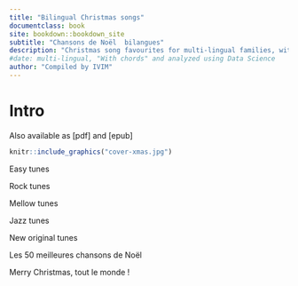 ```yaml
--- 
title: "Bilingual Christmas songs"
documentclass: book
site: bookdown::bookdown_site
subtitle: "Chansons de Noël  bilangues"
description: "Christmas song favourites for multi-lingual families, with chords"
#date: multi-lingual, "With chords" and analyzed using Data Science 
author: "Compiled by IVIM"
---
```


# Intro {-}

Also available as [pdf] and [epub]

```r
knitr::include_graphics("cover-xmas.jpg")

```


Easy tunes 

Rock tunes 

Mellow tunes 

Jazz tunes

New original tunes 


Les 50 meilleures chansons de Noël 

Merry Christmas, tout le monde ! 
